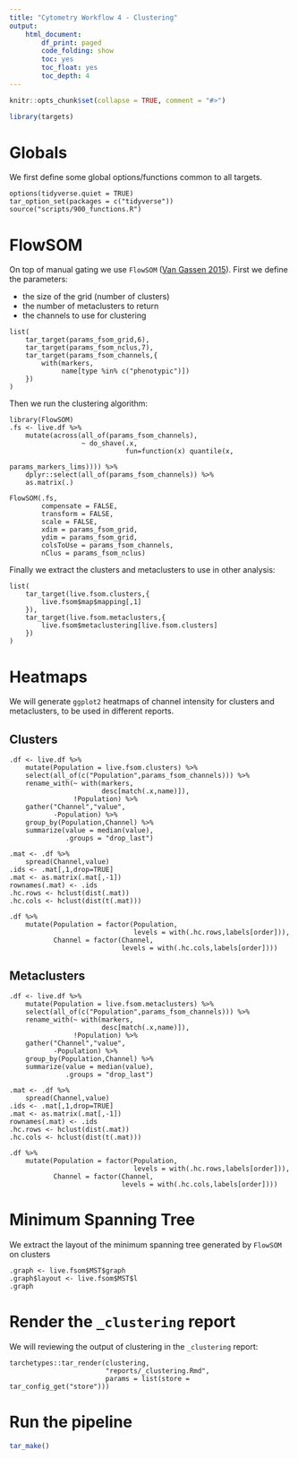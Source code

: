 ```yaml
---
title: "Cytometry Workflow 4 - Clustering"
output: 
    html_document:
        df_print: paged
        code_folding: show
        toc: yes
        toc_float: yes
        toc_depth: 4
---
```


```r
knitr::opts_chunk$set(collapse = TRUE, comment = "#>")
```

```r
library(targets)
```

# Globals

We first define some global options/functions common to all targets.

```targets
options(tidyverse.quiet = TRUE)
tar_option_set(packages = c("tidyverse"))
source("scripts/900_functions.R")
```

# FlowSOM

On top of manual gating we use `FlowSOM` ([Van Gassen 2015](https://doi.org/10.1002/cyto.a.22625)). First we define the parameters:

 - the size of the grid (number of clusters)
 - the number of metaclusters to return
 - the channels to use for clustering
 
```targets
list(
    tar_target(params_fsom_grid,6),
    tar_target(params_fsom_nclus,7),
    tar_target(params_fsom_channels,{
        with(markers,
             name[type %in% c("phenotypic")])
    })
)
```

Then we run the clustering algorithm:

```targets
library(FlowSOM)
.fs <- live.df %>%
    mutate(across(all_of(params_fsom_channels),
                  ~ do_shave(.x,
                             fun=function(x) quantile(x,
                                                      params_markers_lims)))) %>% 
    dplyr::select(all_of(params_fsom_channels)) %>% 
    as.matrix(.)

FlowSOM(.fs,
        compensate = FALSE,
        transform = FALSE,
        scale = FALSE,
        xdim = params_fsom_grid, 
        ydim = params_fsom_grid,
        colsToUse = params_fsom_channels,
        nClus = params_fsom_nclus)
```

Finally we extract the clusters and metaclusters to use in other analysis:

```targets
list(
    tar_target(live.fsom.clusters,{
        live.fsom$map$mapping[,1]
    }),
    tar_target(live.fsom.metaclusters,{
        live.fsom$metaclustering[live.fsom.clusters]
    })
)
```

# Heatmaps

We will generate `ggplot2` heatmaps of channel intensity for clusters and metaclusters, to be used in different reports.

## Clusters

```targets
.df <- live.df %>% 
    mutate(Population = live.fsom.clusters) %>% 
    select(all_of(c("Population",params_fsom_channels))) %>% 
    rename_with(~ with(markers,
                       desc[match(.x,name)]),
                !Population) %>% 
    gather("Channel","value",
           -Population) %>% 
    group_by(Population,Channel) %>% 
    summarize(value = median(value),
              .groups = "drop_last")

.mat <- .df %>% 
    spread(Channel,value)
.ids <- .mat[,1,drop=TRUE]
.mat <- as.matrix(.mat[,-1])
rownames(.mat) <- .ids
.hc.rows <- hclust(dist(.mat))
.hc.cols <- hclust(dist(t(.mat)))

.df %>% 
    mutate(Population = factor(Population,
                               levels = with(.hc.rows,labels[order])),
           Channel = factor(Channel,
                            levels = with(.hc.cols,labels[order])))
```

## Metaclusters

```targets
.df <- live.df %>% 
    mutate(Population = live.fsom.metaclusters) %>% 
    select(all_of(c("Population",params_fsom_channels))) %>% 
    rename_with(~ with(markers,
                       desc[match(.x,name)]),
                !Population) %>% 
    gather("Channel","value",
           -Population) %>% 
    group_by(Population,Channel) %>% 
    summarize(value = median(value),
              .groups = "drop_last")

.mat <- .df %>% 
    spread(Channel,value)
.ids <- .mat[,1,drop=TRUE]
.mat <- as.matrix(.mat[,-1])
rownames(.mat) <- .ids
.hc.rows <- hclust(dist(.mat))
.hc.cols <- hclust(dist(t(.mat)))

.df %>% 
    mutate(Population = factor(Population,
                               levels = with(.hc.rows,labels[order])),
           Channel = factor(Channel,
                            levels = with(.hc.cols,labels[order])))
```

# Minimum Spanning Tree

We extract the layout of the minimum spanning tree generated by `FlowSOM` on clusters

```targets
.graph <- live.fsom$MST$graph
.graph$layout <- live.fsom$MST$l
.graph
```

# Render the `_clustering` report

We will reviewing the output of clustering in the `_clustering` report:

```targets
tarchetypes::tar_render(clustering,
                        "reports/_clustering.Rmd",
                        params = list(store = tar_config_get("store")))
```

# Run the pipeline

```r
tar_make()
```

